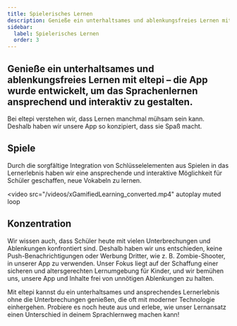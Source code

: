 ```yaml
---
title: Spielerisches Lernen
description: Genieße ein unterhaltsames und ablenkungsfreies Lernen mit eltepi – die App wurde entwickelt, um das Sprachenlernen ansprechend und interaktiv zu gestalten.
sidebar:
  label: Spielerisches Lernen
  order: 3
---
```


## Genieße ein unterhaltsames und ablenkungsfreies Lernen mit eltepi – die App wurde entwickelt, um das Sprachenlernen ansprechend und interaktiv zu gestalten.

Bei eltepi verstehen wir, dass Lernen manchmal mühsam sein kann. Deshalb haben wir unsere App so konzipiert, dass sie Spaß macht.

## Spiele

Durch die sorgfältige Integration von Schlüsselelementen aus Spielen in das Lernerlebnis haben wir eine ansprechende und interaktive Möglichkeit für Schüler geschaffen, neue Vokabeln zu lernen.

<video
  src="/videos/xGamifiedLearning_converted.mp4"
  autoplay
  muted
  loop
></video>

## Konzentration

Wir wissen auch, dass Schüler heute mit vielen Unterbrechungen und Ablenkungen konfrontiert sind. Deshalb haben wir uns entschieden, keine Push-Benachrichtigungen oder Werbung Dritter, wie z. B. Zombie-Shooter, in unserer App zu verwenden. Unser Fokus liegt auf der Schaffung einer sicheren und altersgerechten Lernumgebung für Kinder, und wir bemühen uns, unsere App und Inhalte frei von unnötigen Ablenkungen zu halten.

Mit eltepi kannst du ein unterhaltsames und ansprechendes Lernerlebnis ohne die Unterbrechungen genießen, die oft mit moderner Technologie einhergehen. Probiere es noch heute aus und erlebe, wie unser Lernansatz einen Unterschied in deinem Sprachlernweg machen kann!

